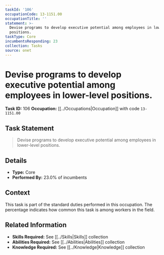 ```yaml
---
taskId: '106'
occupationCode: 13-1151.00
occupationTitle: ''
statement: >-
  Devise programs to develop executive potential among employees in lower-level
  positions.
taskType: Core
incumbentsResponding: 23
collection: Tasks
source: onet
---
```

# Devise programs to develop executive potential among employees in lower-level positions.

**Task ID:** 106
**Occupation:** [[../Occupations|Occupation]] with code `13-1151.00`

## Task Statement

> Devise programs to develop executive potential among employees in lower-level positions.

## Details

- **Type:** Core
- **Performed By:** 23.0% of incumbents

## Context

This task is part of the standard duties performed in this occupation. The percentage indicates how common this task is among workers in the field.

## Related Information

- **Skills Required:** See [[../Skills|Skills]] collection
- **Abilities Required:** See [[../Abilities|Abilities]] collection
- **Knowledge Required:** See [[../Knowledge|Knowledge]] collection
